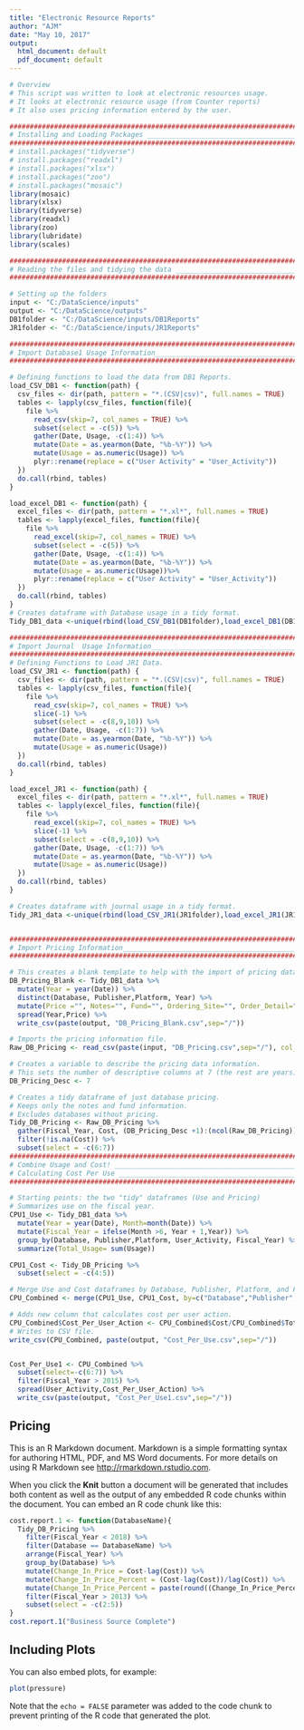 ```yaml
---
title: "Electronic Resource Reports"
author: "AJM"
date: "May 10, 2017"
output:
  html_document: default
  pdf_document: default
---
```


```r
# Overview
# This script was written to look at electronic resources usage.
# It looks at electronic resource usage (from Counter reports)
# It also uses pricing information entered by the user.

###############################################################################
# Installing and Loading Packages _____________________________________________
###############################################################################
# install.packages("tidyverse")
# install.packages("readxl")
# install.packages("xlsx")
# install.packages("zoo")
# install.packages("mosaic")
library(mosaic)
library(xlsx)
library(tidyverse)
library(readxl)
library(zoo)
library(lubridate)
library(scales)

###############################################################################
# Reading the files and tidying the data ______________________________________
###############################################################################

# Setting up the folders
input <- "C:/DataScience/inputs"
output <- "C:/DataScience/outputs"
DB1folder <- "C:/DataScience/inputs/DB1Reports"
JR1folder <- "C:/DataScience/inputs/JR1Reports"

###############################################################################
# Import Database1 Usage Information___________________________________________
###############################################################################

# Defining functions to load the data from DB1 Reports.
load_CSV_DB1 <- function(path) { 
  csv_files <- dir(path, pattern = "*.(CSV|csv)", full.names = TRUE)
  tables <- lapply(csv_files, function(file){
    file %>%
      read_csv(skip=7, col_names = TRUE) %>%
      subset(select = -c(5)) %>%
      gather(Date, Usage, -c(1:4)) %>%
      mutate(Date = as.yearmon(Date, "%b-%Y")) %>%
      mutate(Usage = as.numeric(Usage)) %>%
      plyr::rename(replace = c("User Activity" = "User_Activity"))
  })
  do.call(rbind, tables)
}

load_excel_DB1 <- function(path) { 
  excel_files <- dir(path, pattern = "*.xl*", full.names = TRUE)
  tables <- lapply(excel_files, function(file){
    file %>%
      read_excel(skip=7, col_names = TRUE) %>%
      subset(select = -c(5)) %>%
      gather(Date, Usage, -c(1:4)) %>%
      mutate(Date = as.yearmon(Date, "%b-%Y")) %>%
      mutate(Usage = as.numeric(Usage))%>%
      plyr::rename(replace = c("User Activity" = "User_Activity"))
  })
  do.call(rbind, tables)
}
# Creates dataframe with Database usage in a tidy format.
Tidy_DB1_data <-unique(rbind(load_CSV_DB1(DB1folder),load_excel_DB1(DB1folder)))

###############################################################################
# Import Journal  Usage Information____________________________________________
###############################################################################
# Defining Functions to Load JR1 Data.
load_CSV_JR1 <- function(path) { 
  csv_files <- dir(path, pattern = "*.(CSV|csv)", full.names = TRUE)
  tables <- lapply(csv_files, function(file){
    file %>%
      read_csv(skip=7, col_names = TRUE) %>%
      slice(-1) %>%
      subset(select = -c(8,9,10)) %>%
      gather(Date, Usage, -c(1:7)) %>%
      mutate(Date = as.yearmon(Date, "%b-%Y")) %>%
      mutate(Usage = as.numeric(Usage))
  })
  do.call(rbind, tables)
}

load_excel_JR1 <- function(path) { 
  excel_files <- dir(path, pattern = "*.xl*", full.names = TRUE)
  tables <- lapply(excel_files, function(file){
    file %>%
      read_excel(skip=7, col_names = TRUE) %>%
      slice(-1) %>%
      subset(select = -c(8,9,10)) %>%
      gather(Date, Usage, -c(1:7)) %>%
      mutate(Date = as.yearmon(Date, "%b-%Y")) %>%
      mutate(Usage = as.numeric(Usage))
  })
  do.call(rbind, tables)
}

# Creates dataframe with journal usage in a tidy format.
Tidy_JR1_data <-unique(rbind(load_CSV_JR1(JR1folder),load_excel_JR1(JR1folder)))


###############################################################################
# Import Pricing Information___________________________________________________
###############################################################################

# This creates a blank template to help with the import of pricing data.
DB_Pricing_Blank <- Tidy_DB1_data %>%
  mutate(Year = year(Date)) %>%
  distinct(Database, Publisher,Platform, Year) %>%
  mutate(Price ="", Notes="", Fund="", Ordering_Site="", Order_Detail="Fiscal Year") %>%
  spread(Year,Price) %>%
  write_csv(paste(output, "DB_Pricing_Blank.csv",sep="/"))

# Imports the pricing information file.
Raw_DB_Pricing <- read_csv(paste(input, "DB_Pricing.csv",sep="/"), col_names = TRUE)

# Creates a variable to describe the pricing data information. 
# This sets the number of descriptive columns at 7 (the rest are years)
DB_Pricing_Desc <- 7

# Creates a tidy dataframe of just database pricing.
# Keeps only the notes and fund information.
# Excludes databases without pricing.
Tidy_DB_Pricing <- Raw_DB_Pricing %>%
  gather(Fiscal_Year, Cost, (DB_Pricing_Desc +1):(ncol(Raw_DB_Pricing))) %>%
  filter(!is.na(Cost)) %>%
  subset(select = -c(6:7))
###############################################################################
# Combine Usage and Cost! _____________________________________________________
# Calculating Cost Per Use ____________________________________________________
###############################################################################

# Starting points: the two "tidy" dataframes (Use and Pricing)
# Summarizes use on the fiscal year.
CPU1_Use <- Tidy_DB1_data %>%
  mutate(Year = year(Date), Month=month(Date)) %>%
  mutate(Fiscal_Year = ifelse(Month >6, Year + 1,Year)) %>%
  group_by(Database, Publisher,Platform, User_Activity, Fiscal_Year) %>%
  summarize(Total_Usage= sum(Usage))

CPU1_Cost <- Tidy_DB_Pricing %>%
  subset(select = -c(4:5))

# Merge Use and Cost dataframes by Database, Publisher, Platform, and Fiscal Year.
CPU_Combined <- merge(CPU1_Use, CPU1_Cost, by=c("Database","Publisher","Platform","Fiscal_Year"))

# Adds new column that calculates cost per user action.
CPU_Combined$Cost_Per_User_Action <- CPU_Combined$Cost/CPU_Combined$Total_Usage
# Writes to CSV file.
write_csv(CPU_Combined, paste(output, "Cost_Per_Use.csv",sep="/"))


Cost_Per_Use1 <- CPU_Combined %>%
  subset(select=-c(6:7)) %>%
  filter(Fiscal_Year > 2015) %>%
  spread(User_Activity,Cost_Per_User_Action) %>%
  write_csv(paste(output, "Cost_Per_Use1.csv",sep="/"))

```

## Pricing


This is an R Markdown document. Markdown is a simple formatting syntax for authoring HTML, PDF, and MS Word documents. For more details on using R Markdown see <http://rmarkdown.rstudio.com>.

When you click the **Knit** button a document will be generated that includes both content as well as the output of any embedded R code chunks within the document. You can embed an R code chunk like this:

```r
cost.report.1 <- function(DatabaseName){
  Tidy_DB_Pricing %>%
    filter(Fiscal_Year < 2018) %>%
    filter(Database == DatabaseName) %>%
    arrange(Fiscal_Year) %>%
    group_by(Database) %>%
    mutate(Change_In_Price = Cost-lag(Cost)) %>%
    mutate(Change_In_Price_Percent = (Cost-lag(Cost))/lag(Cost)) %>%
    mutate(Change_In_Price_Percent = paste(round((Change_In_Price_Percent * 100), digits=2),"%",sep="")) %>%
    filter(Fiscal_Year > 2013) %>%
    subset(select = -c(2:5))
}
cost.report.1("Business Source Complete")
```

## Including Plots

You can also embed plots, for example:

```r
plot(pressure)
```

Note that the `echo = FALSE` parameter was added to the code chunk to prevent printing of the R code that generated the plot.
